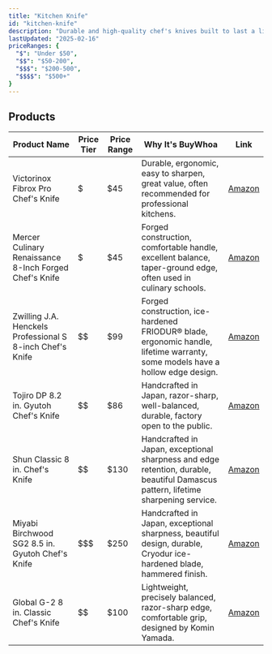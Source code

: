```yaml
---
title: "Kitchen Knife"
id: "kitchen-knife"
description: "Durable and high-quality chef's knives built to last a lifetime."
lastUpdated: "2025-02-16"
priceRanges: {
  "$": "Under $50",
  "$$": "$50-200",
  "$$$": "$200-500",
  "$$$$": "$500+"
}
---
```


## Products

| Product Name | Price Tier | Price Range | Why It's BuyWhoa | Link |
|--------------|------------|-------------|---------------|------|
| Victorinox Fibrox Pro Chef's Knife | $ | $45 | Durable, ergonomic, easy to sharpen, great value, often recommended for professional kitchens. | [Amazon](https://www.amazon.com/dp/B000638D32/ref=nosim?tag=buywhoa-20) |
| Mercer Culinary Renaissance 8-Inch Forged Chef's Knife | $ | $45 | Forged construction, comfortable handle, excellent balance, taper-ground edge, often used in culinary schools. | [Amazon](https://www.amazon.com/dp/B002R1CGV6/ref=nosim?tag=buywhoa-20) |
| Zwilling J.A. Henckels Professional S 8-inch Chef's Knife | $$ | $99 | Forged construction, ice-hardened FRIODUR® blade, ergonomic handle, lifetime warranty, some models have a hollow edge design. | [Amazon](https://www.amazon.com/dp/B00004RFMT/ref=nosim?tag=buywhoa-20) |
| Tojiro DP 8.2 in. Gyutoh Chef's Knife | $$ | $86 | Handcrafted in Japan, razor-sharp, well-balanced, durable, factory open to the public. | [Amazon](https://www.amazon.com/dp/B000UAPQEA/ref=nosim?tag=buywhoa-20) |
| Shun Classic 8 in. Chef's Knife | $$ | $130 | Handcrafted in Japan, exceptional sharpness and edge retention, durable, beautiful Damascus pattern, lifetime sharpening service. | [Amazon](https://www.amazon.com/dp/B0007VB4Y8/ref=nosim?tag=buywhoa-20) |
| Miyabi Birchwood SG2 8.5 in. Gyutoh Chef's Knife | $$$ | $250 | Handcrafted in Japan, exceptional sharpness, beautiful design, durable, Cryodur ice-hardened blade, hammered finish. | [Amazon](https://www.amazon.com/dp/B00QY5N7WK/ref=nosim?tag=buywhoa-20) |
| Global G-2 8 in. Classic Chef's Knife | $$ | $100 | Lightweight, precisely balanced, razor-sharp edge, comfortable grip, designed by Komin Yamada. | [Amazon](https://www.amazon.com/dp/B00005OL44/ref=nosim?tag=buywhoa-20) |

